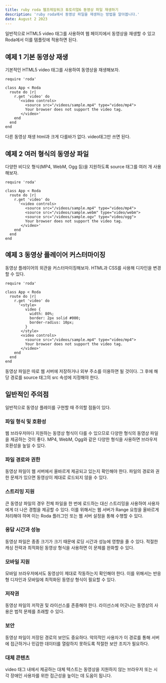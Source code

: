 ```yaml
---
title: ruby roda 웹프레임워크 튜토리얼6 동영상 파일 재생하기
description: 'ruby roda에서 동영상 파일을 재생하는 방법을 알아봅니다.'
date: August 2 2023
---
```


일반적으로 HTML5 video 태그를 사용하여 웹 페이지에서 동영상을 재생할 수 있고
Roda에서 이를 템플릿에 적용하면 된다.

## 예제 1 기본 동영상 재생

기본적인 HTML5 video 태그를 사용하여 동영상을 재생해보자.

```
require 'roda'

class App < Roda
  route do |r|
    r.get 'video' do
      '<video controls>
         <source src="/videos/sample.mp4" type="video/mp4">
         Your browser does not support the video tag.
       </video>'
    end
  end
end

```
다른 동영상 재생 html과 크게 다를바가 없다. video태그만 쓰면 된다.


## 예제 2 여러 형식의 동영상 파일

다양한 비디오 형식(MP4, WebM, Ogg 등)을 지원하도록 source 태그를 여러 개 사용해보자.

```
require 'roda'

class App < Roda
  route do |r|
    r.get 'video' do
      '<video controls>
         <source src="/videos/sample.mp4" type="video/mp4">
         <source src="/videos/sample.webm" type="video/webm">
         <source src="/videos/sample.ogv" type="video/ogg">
         Your browser does not support the video tag.
       </video>'
    end
  end
end

```
## 예제 3 동영상 플레이어 커스터마이징

동영상 플레이어의 외관을 커스터마이징해보자. 
HTML과 CSS를 사용해 디자인을 변경할 수 있다.

```
require 'roda'

class App < Roda
  route do |r|
    r.get 'video' do
      '<style>
         video {
           width: 80%;
           border: 2px solid #000;
           border-radius: 10px;
         }
       </style>
       <video controls>
         <source src="/videos/sample.mp4" type="video/mp4">
         Your browser does not support the video tag.
       </video>'
    end
  end
end

```

동영상 파일은 따로 웹 서버에 저장하거나 외부 주소를 이용하면 될 것이다.
그 후에 해당 경로를 source 태그의 src 속성에 지정해야 한다.

## 일반적인 주의점

일반적으로 동영상 플레이를 구현할 때 주의할 점들이 있다.

### 파일 형식 및 호환성
웹 브라우저마다 지원하는 동영상 형식이 다를 수 있으므로 다양한 형식의 동영상 파일을 제공하는 것이 좋다. 
MP4, WebM, Ogg와 같은 다양한 형식을 사용하면 브라우저 호환성을 높일 수 있다.

### 파일 경로와 권한
동영상 파일이 웹 서버에서 올바르게 제공되고 있는지 확인해야 한다. 
파일의 경로와 권한 문제가 있으면 동영상이 제대로 로드되지 않을 수 있다.

### 스트리밍 지원
큰 동영상 파일의 경우 전체 파일을 한 번에 로드하는 대신 스트리밍을 사용하여 사용자에게 더 나은 경험을 제공할 수 있다. 
이를 위해서는 웹 서버가 Range 요청을 올바르게 처리해야 하며 이는 Roda 플러그인 또는 웹 서버 설정을 통해 수행할 수 있다.

### 응답 시간과 성능
동영상 파일은 종종 크기가 크기 때문에 로딩 시간과 성능에 영향을 줄 수 있다. 
적절한 캐싱 전략과 최적화된 동영상 형식을 사용하면 이 문제를 완화할 수 있다.

### 모바일 지원
모바일 브라우저에서도 동영상이 제대로 작동하는지 확인해야 한다. 
이를 위해서는 반응형 디자인과 모바일에 최적화된 동영상 형식이 필요할 수 있다.

### 저작권
동영상 파일의 저작권 및 라이선스를 존중해야 한다. 
라이선스에 어긋나는 동영상의 사용은 법적 문제를 초래할 수 있다.

### 보안
동영상 파일이 저장된 경로의 보안도 중요하다. 
악의적인 사용자가 이 경로를 통해 서버에 접근하거나 민감한 데이터를 열람하지 못하도록 적절한 보안 조치가 필요하다.

### 대체 콘텐츠
video 태그 내에서 제공하는 대체 텍스트는 동영상을 지원하지 않는 브라우저 또는 시각 장애인 사용자를 위한 접근성을 높이는 데 도움이 됩니다.